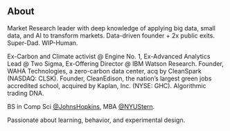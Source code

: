 ## About

Market Research leader with deep knowledge of applying big data, small data, and AI to transform markets.  Data-driven founder + 2x public exits. Super-Dad. WIP-Human.

Ex-Carbon and Climate activist @ Engine No. 1, Ex-Advanced Analytics Lead @ Two Sigma, Ex-Offering Director @ IBM Watson Research. Founder, WAHA Technologies, a zero-carbon data center, acq by CleanSpark (NASDAQ: CLSK). Founder, CleanEdison, the nation’s largest green jobs accredited school, acquired by Kaplan, Inc. (NYSE: GHC). Algorithmic trading DNA. 

BS in Comp Sci [@JohnsHopkins](https://www.cs.jhu.edu/), MBA [@NYUStern](https://www.stern.nyu.edu/).

Passionate about learning, behavior, and experimental design.
